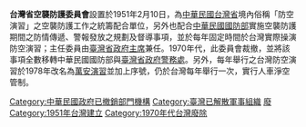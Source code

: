 {{Unreferenced|time=2022-01-17T09:46:40+00:00}}
{{Notability Unreferenced|time=2018-03-20T02:13:41+00:00}}
'''台灣省空襲防護委員會'''設置於1951年2月10日，為[[中華民國台灣省|中華民國台灣省]]境內俗稱「防空演習」之空襲防護工作之統籌配合單位，另外也配合[[中華民國國防部|中華民國國防部]]實施空襲防護期間之防情傳遞、警報發放之規劃及督導事項，並於每年固定時間於台灣實際操演防空演習；主任委員由[[臺灣省政府主席|臺灣省政府主席]]兼任。1970年代，此委員會裁撤，並將該事項全數移轉中華民國國防部與[[臺灣省政府警務處|臺灣省政府警務處]]。另外，每年舉行之台灣防空演習於1978年改名為[[萬安演習|萬安演習]]並加上序號，仍於台灣每年舉行一次，實行人車淨空管制。

[[Category:中華民國政府已撤銷部門機構|Category:中華民國政府已撤銷部門機構]]
[[Category:臺灣已解散軍事組織|Category:臺灣已解散軍事組織]]
[[Category:委員會_(中華民國政府)|廢]]
[[Category:1951年台灣建立|Category:1951年台灣建立]]
[[Category:1970年代台灣廢除|Category:1970年代台灣廢除]]